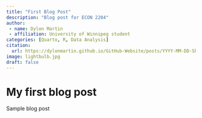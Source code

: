 ```yaml
---
title: "First Blog Post"
description: "Blog post for ECON 2204" 
author: 
 - name: Dylon Martin
 - affiliation: University of Winnipeg student 
categories: [Quarto, R, Data Analysis]
citation: 
  url: https://dylonmartin.github.io/GitHub-Website/posts/YYYY-MM-DD-Short-Description/
image: lightbulb.jpg
draft: false
---
```


# My first blog post

Sample blog post
